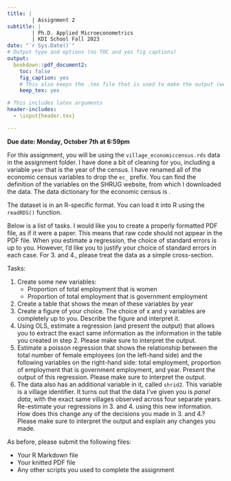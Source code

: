```yaml
---
title: |
        | Assignment 2
subtitle: |
        | Ph.D. Applied Microeconometrics
        | KDI School Fall 2023
date: "`r Sys.Date()`"
# Output type and options (no TOC and yes fig captions)
output:
  bookdown::pdf_document2: 
    toc: false
    fig_caption: yes
    # This also keeps the .tex file that is used to make the output (we will eventually need this for publication)
    keep_tex: yes

# This includes latex arguments
header-includes:
  - \input{header.tex}

---
```


**Due date: Monday, October 7th at 6:59pm**

For this assignment, you will be using the `village_economiccensus.rds` data in the assignment folder. I have done a bit of cleaning for you, including a variable `year` that is the year of the census. I have renamed all of the economic census variables to drop the `ec_` prefix. You can find the definition of the variables on the SHRUG website, from which I downloaded the data. The data dictionary for the economic census is [\textcolor{kdisgreen}{here}](https://docs.devdatalab.org/SHRUG-Metadata/Economic%20Census/Tables/ec90-metadata/).

The dataset is in an R-specific format. You can load it into R using the `readRDS()` function.

Below is a list of tasks. I would like you to create a properly formatted PDF file, as if it were a paper. This means that raw code should not appear in the PDF file. When you estimate a regression, the choice of standard errors is up to you. However, I'd like you to justify your choice of standard errors in each case. For 3. and 4., please treat the data as a simple cross-section.

Tasks: 

1. Create some new variables:
      - Proportion of total employment that is women
      - Proportion of total employment that is government employment
2. Create a table that shows the mean of these variables by year
3. Create a figure of your choice. The choice of x and y variables are completely up to you. Describe the figure and interpret it.
4. Using OLS, estimate a regression (and present the output) that allows you to extract the exact same information as the information in the table you created in step 2. Please make sure to interpret the output.
5. Estimate a poisson regression that shows the relationship between the total number of female employees (on the left-hand side) and the following variables on the right-hand side: total employment, proportion of employment that is government employment, and year. Present the output of this regression. Please make sure to interpret the output.
6. The data also has an additional variable in it, called `shrid2`. This variable is a village identifier. It turns out that the data I've given you is *panel data*, with the exact same villages observed across four separate years. Re-estimate your regressions in 3. and 4. using this new information. How does this change any of the decisions you made in 3. and 4.? Please make sure to interpret the output and explain any changes you made.


As before, please submit the following files:

- Your R Markdown file
- Your knitted PDF file
- Any other scripts you used to complete the assignment







